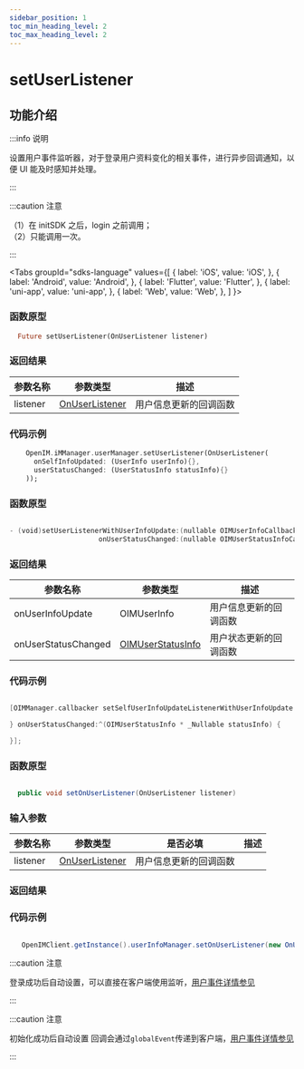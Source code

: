 ```yaml
---
sidebar_position: 1
toc_min_heading_level: 2
toc_max_heading_level: 2
---
```


# setUserListener

## 功能介绍

:::info 说明

设置用户事件监听器，对于登录用户资料变化的相关事件，进行异步回调通知，以便 UI 能及时感知并处理。

:::

:::caution 注意

（1）在 initSDK 之后，login 之前调用；  
（2）只能调用一次。

:::

<Tabs
groupId="sdks-language"
values={[
{ label: 'iOS', value: 'iOS', },
{ label: 'Android', value: 'Android', },
{ label: 'Flutter', value: 'Flutter', },
{ label: 'uni-app', value: 'uni-app', },
{ label: 'Web', value: 'Web', },
]
}>

<TabItem value="Flutter">

### 函数原型

```dart showLineNumbers
  Future setUserListener(OnUserListener listener)
```

### 返回结果

| 参数名称 | 参数类型                                              | 描述                   |
| -------- | ----------------------------------------------------- | ---------------------- |
| listener | [OnUserListener](docs/sdks/listener/userListener.mdx) | 用户信息更新的回调函数 |

### 代码示例

```dart showLineNumbers
    OpenIM.iMManager.userManager.setUserListener(OnUserListener(
      onSelfInfoUpdated: (UserInfo userInfo){},
      userStatusChanged: (UserStatusInfo statusInfo){}
    ));
```

</TabItem>

<TabItem value="iOS">

### 函数原型

```swift

- (void)setUserListenerWithUserInfoUpdate:(nullable OIMUserInfoCallback)onUserInfoUpdate
                      onUserStatusChanged:(nullable OIMUserStatusInfoCallback)onUserStatusChanged;

```

### 返回结果

| 参数名称            | 参数类型                                                     | 描述                   |
| ------------------- | ------------------------------------------------------------ | ---------------------- |
| onUserInfoUpdate    | OIMUserInfo                                                  | 用户信息更新的回调函数 |
| onUserStatusChanged | [OIMUserStatusInfo](docs/sdks/class/user/userStatusInfo.mdx) | 用户状态更新的回调函数 |

### 代码示例

```swift showLineNumbers

[OIMManager.callbacker setSelfUserInfoUpdateListenerWithUserInfoUpdate:^(OIMUserInfo * _Nullable userInfo) {

} onUserStatusChanged:^(OIMUserStatusInfo * _Nullable statusInfo) {

}];

```

</TabItem>

<TabItem value="Android">

### 函数原型

```java showLineNumbers

  public void setOnUserListener(OnUserListener listener)

```

### 输入参数

| 参数名称 | 参数类型                                              | 是否必填               | 描述 |
| -------- | ----------------------------------------------------- | ---------------------- | ---- |
| listener | [OnUserListener](docs/sdks/listener/userListener.mdx) | 用户信息更新的回调函数 |

### 返回结果

### 代码示例

```java showLineNumbers

   OpenIMClient.getInstance().userInfoManager.setOnUserListener(new OnUserListener(){...})

```

</TabItem>

<TabItem value="Web">

:::caution 注意

登录成功后自动设置，可以直接在客户端使用监听，[用户事件详情参见](docs/sdks/listener/userListener.mdx)

:::

</TabItem>

<TabItem value="uni-app">

:::caution 注意

初始化成功后自动设置 回调会通过`globalEvent`传递到客户端，[用户事件详情参见](docs/sdks/listener/userListener.mdx)

:::

</TabItem>

</Tabs>
